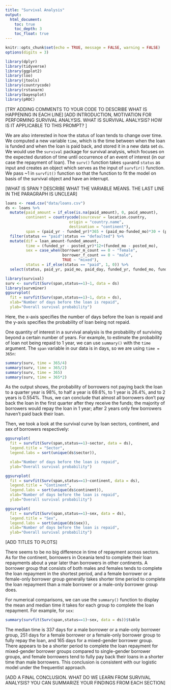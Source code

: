 ```yaml
---
title: "Survival Analysis"
output:
  html_document:
    toc: true
    toc_depth: 3
    toc_float: true
---
```


```r
knitr::opts_chunk$set(echo = TRUE, message = FALSE, warning = FALSE)
options(digits = 3)
```

```r
library(dplyr)
library(tidyverse)
library(ggplot2)
library(loo)
library(jtools)
library(countrycode)
library(rstanarm)
library(bayesplot)
library(pROC)
```

[TRY ADDING COMMENTS TO YOUR CODE TO DESCRIBE WHAT IS HAPPENING IN EACH LINE]
[ADD INTRODUCTION, MOTIVATION FOR PERFORMING SURVIVAL ANALYSIS. WHAT IS SURVIVAL ANALYSIS? HOW IS IT APPLICABLE TO THIS PROMPT? ]

We are also interested in how the status of loan tends to change over time. We computed a new variable `time`, which is the time between when the loan is funded and when the loan is paid back, and stored it in a new data set `ds`. We would use the `survival` package for survival analysis, which focuses on the expected duration of time until occurrence of an event of interest (in our case the repayment of loan). The `surv()` function takes `span`and `status` as input and creates an object which serves as the input of `survfir()` function. We pass \~1 in `survfit()` function so that the function to fit the model on basis of the survival object and have an interrupt.

[WHAT IS SPAN ? DESCRIBE WHAT THE VARIABLE MEANS. THE LAST LINE IN THE PARAGRAPH IS UNCLEAR]

```r
loans <- read.csv("data/loans.csv")
ds <- loans %>% 
  mutate(paid_amount = if_else(is.na(paid_amount), 0, paid_amount),
         continent = countrycode(sourcevar = location.country,
                            origin = "country.name",
                            destination = "continent"),
         span = (paid_yr - funded_yr)*365 + (paid_mo-funded_mo)*30 + (paid_day-funded_day)) %>%
  filter(status == "paid"|status == "defaulted") %>% 
  mutate(dif = loan_amount-funded_amount,
         time = (funded_yr - posted_yr)*12+(funded_mo - posted_mo),
         sex = case_when(borrower_m_count == 0 ~ "female",
                         borrower_f_count == 0 ~ "male",
                         TRUE ~ "mixed"),
         status = if_else(status == "paid", 1, 0)) %>% 
  select(status, paid_yr, paid_mo, paid_day, funded_yr, funded_mo, funded_day, sector, continent, span, sex)
```

```r
library(survival)
surv <- survfit(Surv(span,status==1)~1, data = ds)
library(survminer)
ggsurvplot(
  fit = survfit(Surv(span,status==1)~1, data = ds),
  xlab="Number of days before the loan is repaid", 
  ylab="Overall survival probability")
```

Here, the x-axis specifies the number of days before the loan is repaid and the y-axis specifies the probability of loan being not repaid.

One quantity of interest in a survival analysis is the probability of surviving beyond a certain number of years. For example, to estimate the probability of loan not being repaid to 1 year, we can use `summary()` with the `time` argument. The `span` variable in our data is in days, so we are using `time = 365n`:

```r
summary(surv, time = 365/4)
summary(surv, time = 365/2)
summary(surv, time = 365)
summary(surv, time = 365*2)
```

As the output shows, the probability of borrowers not paying back the loan to a quarter year is 98%, to half a year is 69.6%, to 1 year is 26.4%, and to 2 years is 0.554%. Thus, we can conclude that almost all borrowers don't pay back the loan in the first quarter after they receive the funds; the majority of borrowers would repay the loan in 1 year; after 2 years only few borrowers haven't paid back their loan.

Then, we took a look at the survival curve by loan sectors, continent, and sex of borrowers respectively:

```r
ggsurvplot(
  fit = survfit(Surv(span,status==1)~sector, data = ds),
  legend.title = "Sector",
  legend.labs = sort(unique(ds$sector)),

  xlab="Number of days before the loan is repaid", 
  ylab="Overall survival probability")

ggsurvplot(
  fit = survfit(Surv(span,status==1)~continent, data = ds),
  legend.title = "Continent",
  legend.labs = sort(unique(ds$continent)),
  xlab="Number of days before the loan is repaid", 
  ylab="Overall survival probability")

ggsurvplot(
  fit = survfit(Surv(span,status==1)~sex, data = ds),
  legend.title = "Sex",
  legend.labs = sort(unique(ds$sex)),
  xlab="Number of days before the loan is repaid", 
  ylab="Overall survival probability")
```
[ADD TITLES TO PLOTS]

There seems to be no big difference in time of repayment across sectors. As for the continent, borrowers in Oceania tend to complete their loan repayments about a year later than borrowers in other continents. A borrower group that consists of both males and females tends to complete the loan repayment in the shortest period, and a female borrower or a female-only borrower group generally takes shorter time period to complete the loan repayment than a male borrower or a male-only borrower group does.

For numerical comparisons, we can use the `summary()` function to display the mean and median time it takes for each group to complete the loan repayment. For example, for `sex`:

```r
summary(survfit(Surv(span,status==1)~sex, data = ds))$table
```

The median time is 337 days for a male borrower or a male-only borrower group, 251 days for a female borrower or a female-only borrower group to fully repay the loan, and 165 days for a mixed-gender borrower group. There appears to be a shorter period to complete the loan repayment for mixed-gender borrower groups compared to single-gender borrower groups, and female borrowers tend to fully pay back their loans in a shorter time than male borrowers. This conclusion is consistent with our logistic model under the frequentist approach.

[ADD A FINAL CONCLUSION. WHAT DO WE LEARN FROM SURVIVAL ANALYSIS? YOU CAN SUMMARIZE YOUR FINDINGS FROM EACH SECTION]
